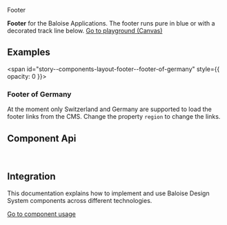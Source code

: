 
<bal-doc-banner id="story--components-layout-footer--basic">Footer</bal-doc-banner>

<bal-doc-lead>
  <b>Footer</b> for the Baloise Applications. The footer runs pure in blue or with a decorated track line below.
</bal-doc-lead>

<Canvas withSource="open">
  <Story id="components-layout-footer--basic" />
</Canvas>

<bal-doc-app>
  <bal-button-group class="mb-large" position="center">
    <a class="button is-primary" href="?path=/story/components-layout-footer--basic">
      Go to playground (Canvas)
    </a>
    <bal-doc-code-sandbox framework="angular" template={Basic.parameters.docs.source.code}></bal-doc-code-sandbox>
    <bal-doc-code-sandbox
      framework="html"
      template={Basic.parameters.docs.source.code}
      modules="footer"
    ></bal-doc-code-sandbox>
  </bal-button-group>
</bal-doc-app>

## Examples

<span id="story--components-layout-footer--footer-of-germany" style={{ opacity: 0 }}></span>

### Footer of Germany

At the moment only Switzerland and Germany are supported to load the footer links from the CMS.
Change the property `region` to change the links.

<Canvas>
  <Story id="components-layout-footer--footer-of-germany" />
</Canvas>

## Component Api

<Description markdown={readme} />

<br />

## Integration

This documentation explains how to implement and use Baloise Design System components across different technologies.

<a class="button is-primary" href="?path=/docs/development-components--page">
  Go to component usage
</a>


<Description markdown={theming} />


<Description markdown={testing} />

<bal-doc-github link="/components/bal-footer/stories/bal-footer.docs.mdx"></bal-doc-github>

